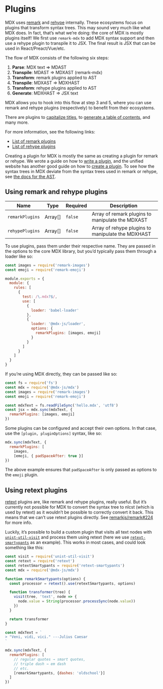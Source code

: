 # Plugins

MDX uses [remark][] and [rehype][] internally.
These ecosystems focus on plugins that transform syntax trees.
This may sound very much like what MDX does.
In fact, that’s what we’re doing: the core of MDX is mostly plugins itself!
We first use `remark-mdx` to add MDX syntax support and then use a rehype
plugin to transpile it to JSX.
The final result is JSX that can be used in React/Preact/Vue/etc.

The flow of MDX consists of the following six steps:

1.  **Parse**: MDX text => MDAST
2.  **Transpile**: MDAST => MDXAST (remark-mdx)
3.  **Transform**: remark plugins applied to AST
4.  **Transpile**: MDXAST => MDXHAST
5.  **Transform**: rehype plugins applied to AST
6.  **Generate**: MDXHAST => JSX text

MDX allows you to hook into this flow at step 3 and 5, where you can use remark
and rehype plugins (respectively) to benefit from their ecosystems.

There are plugins to [capitalize titles][remark-capitalize], to [generate a
table of contents][remark-toc], and many more.

For more information, see the following links:

- [List of remark plugins][remark-plugins]
- [List of rehype plugins][rehype-plugins]

Creating a plugin for MDX is mostly the same as creating a plugin for remark
or rehype.
We wrote a guide on how to [write a plugin][write-plugin], and the unified website has another good guide on how to [create a plugin][create-plugin].
To see how the syntax trees in MDX deviate from the syntax trees used in remark
or rehype, see [the docs for the AST][ast].

## Using remark and rehype plugins

| Name            | Type     | Required | Description                                       |
| --------------- | -------- | -------- | ------------------------------------------------- |
| `remarkPlugins` | Array\[] | `false`  | Array of remark plugins to manipulate the MDXAST  |
| `rehypePlugins` | Array\[] | `false`  | Array of rehype plugins to manipulate the MDXHAST |

To use plugins, pass them under their respective name.
They are passed in the options to the core MDX library, but you’d typically pass
them through a loader like so:

```js
const images = require('remark-images')
const emoji = require('remark-emoji')

module.exports = {
  module: {
    rules: [
      {
        test: /\.mdx?$/,
        use: [
          {
            loader: 'babel-loader'
          },
          {
            loader: '@mdx-js/loader',
            options: {
              remarkPlugins: [images, emoji]
            }
          }
        ]
      }
    ]
  }
}
```

If you’re using MDX directly, they can be passed like so:

```js
const fs = require('fs')
const mdx = require('@mdx-js/mdx')
const images = require('remark-images')
const emoji = require('remark-emoji')

const mdxText = fs.readFileSync('hello.mdx', 'utf8')
const jsx = mdx.sync(mdxText, {
  remarkPlugins: [images, emoji]
})
```

Some plugins can be configured and accept their own options.
In that case, use the `[plugin, pluginOptions]` syntax, like so:

```js
mdx.sync(mdxText, {
  remarkPlugins: [
    images,
    [emoji, { padSpaceAfter: true }]
})
```

The above example ensures that `padSpaceAfter` is only passed as options to
the `emoji` plugin.

## Using retext plugins

[retext][] plugins are, like remark and rehype plugins, really useful.
But it’s currently not possible for MDX to convert the syntax tree to nlcst
(which is used by retext) as it wouldn’t be possible to correctly convert it
back.
This means that we can’t use retext plugins directly.
See [remarkjs/remark#224][] for more info.

Luckily, it’s possible to build a custom plugin that visits all text nodes with
[`unist-util-visit`][visit] and process them using retext (here we use
[`retext-smartypants`][retext-smartypants] as an example).
This works in most cases, and could look something like this:

```js
const visit = require('unist-util-visit')
const retext = require('retext')
const retextSmartypants = require('retext-smartypants')
const mdx = require('@mdx-js/mdx')

function remarkSmartypants(options) {
  const processor = retext().use(retextSmartypants, options)

  function transformer(tree) {
    visit(tree, 'text', node => {
      node.value = String(processor.processSync(node.value))
    })
  }

  return transformer
}

const mdxText = `
> "Veni, vidi, vici." ---Julius Caesar
`

mdx.sync(mdxText, {
  remarkPlugins: [
    // regular quotes → smart quotes,
    // triple dash → em dash
    // etc.
    [remarkSmartypants, {dashes: 'oldschool'}]
  ]
})
```

[ast]: /advanced/ast
[write-plugin]: /guides/writing-a-plugin
[remark]: https://github.com/remarkjs/remark
[rehype]: https://github.com/rehypejs/rehype
[remark-capitalize]: https://github.com/zeit/remark-capitalize
[remark-toc]: https://github.com/remarkjs/remark-toc
[remark-plugins]: https://github.com/remarkjs/remark/blob/master/doc/plugins.md#list-of-plugins
[rehype-plugins]: https://github.com/rehypejs/rehype/blob/master/doc/plugins.md#list-of-plugins
[retext]: https://github.com/retextjs/retext
[remarkjs/remark#224]: https://github.com/remarkjs/remark/issues/224
[visit]: https://github.com/syntax-tree/unist-util-visit
[retext-smartypants]: https://github.com/retextjs/retext-smartypants
[create-plugin]: https://unifiedjs.com/create-a-plugin.html
